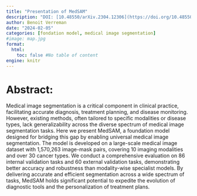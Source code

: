 ```yaml
---
title: "Presentation of MedSAM"
description: "DOI: [10.48550/arXiv.2304.12306](https://doi.org/10.48550/arXiv.2304.12306){target='_blank'}"
author: Benoit Verreman
date: "2024-02-05"
categories: [fondation model, medical image segmentation]
#image: map.jpg
format:
  html:
    toc: false #No table of content
engine: knitr
---
```


# Abstract:

Medical image segmentation is a critical component in clinical practice, facilitating accurate diagnosis, treatment planning, and disease monitoring. However, existing methods, often tailored to specific modalities or disease types, lack generalizability across the diverse spectrum of medical image segmentation tasks. Here we present MedSAM, a foundation model designed for bridging this gap by enabling universal medical image segmentation. The model is developed on a large-scale medical image dataset with 1,570,263 image-mask pairs, covering 10 imaging modalities and over 30 cancer types. We conduct a comprehensive evaluation on 86 internal validation tasks and 60 external validation tasks, demonstrating better accuracy and robustness than modality-wise specialist models. By delivering accurate and efficient segmentation across a wide spectrum of tasks, MedSAM holds significant potential to expedite the evolution of diagnostic tools and the personalization of treatment plans. 